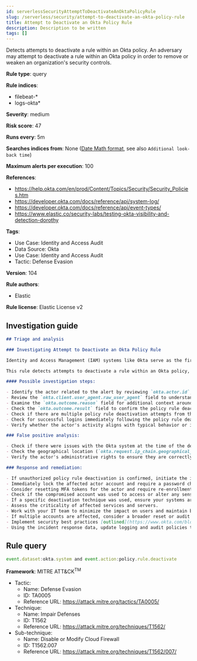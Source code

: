 ```yaml
---
id: serverlessSecurityAttemptToDeactivateAnOktaPolicyRule
slug: /serverless/security/attempt-to-deactivate-an-okta-policy-rule
title: Attempt to Deactivate an Okta Policy Rule
description: Description to be written
tags: []
---
```


<div id="attempt-to-deactivate-an-okta-policy-rule"></div>

Detects attempts to deactivate a rule within an Okta policy. An adversary may attempt to deactivate a rule within an Okta policy in order to remove or weaken an organization's security controls.

**Rule type**: query

**Rule indices**: 

* filebeat-*
* logs-okta*

**Severity**: medium

**Risk score**: 47

**Runs every**: 5m

**Searches indices from**: None ([Date Math format](((ref))/common-options.html#date-math), see also <DocLink id="serverlessSecurityRulesUiCreate" section="set-the-rules-schedule">`Additional look-back time`</DocLink>)

**Maximum alerts per execution**: 100

**References**: 

* https://help.okta.com/en/prod/Content/Topics/Security/Security_Policies.htm
* https://developer.okta.com/docs/reference/api/system-log/
* https://developer.okta.com/docs/reference/api/event-types/
* https://www.elastic.co/security-labs/testing-okta-visibility-and-detection-dorothy

**Tags**: 

* Use Case: Identity and Access Audit
* Data Source: Okta
* Use Case: Identity and Access Audit
* Tactic: Defense Evasion

**Version**: 104

**Rule authors**: 

* Elastic

**Rule license**: Elastic License v2

## Investigation guide

```markdown
## Triage and analysis

### Investigating Attempt to Deactivate an Okta Policy Rule

Identity and Access Management (IAM) systems like Okta serve as the first line of defense for an organization's network, and are often targeted by adversaries. By disabling security rules, adversaries can circumvent multi-factor authentication, access controls, or other protective measures enforced by these policies, enabling unauthorized access, privilege escalation, or other malicious activities.

This rule detects attempts to deactivate a rule within an Okta policy, which could be indicative of an adversary's attempt to weaken an organization's security controls. A threat actor may do this to remove barriers to their activities or enable future attacks.

#### Possible investigation steps:

- Identify the actor related to the alert by reviewing `okta.actor.id`, `okta.actor.type`, `okta.actor.alternate_id`, or `okta.actor.display_name` fields in the alert.
- Review the `okta.client.user_agent.raw_user_agent` field to understand the device and software used by the actor.
- Examine the `okta.outcome.reason` field for additional context around the deactivation attempt.
- Check the `okta.outcome.result` field to confirm the policy rule deactivation attempt.
- Check if there are multiple policy rule deactivation attempts from the same actor or IP address (`okta.client.ip`).
- Check for successful logins immediately following the policy rule deactivation attempt.
- Verify whether the actor's activity aligns with typical behavior or if any unusual activity took place around the time of the deactivation attempt.

### False positive analysis:

- Check if there were issues with the Okta system at the time of the deactivation attempt. This could indicate a system error rather than a genuine threat activity.
- Check the geographical location (`okta.request.ip_chain.geographical_context`) and time of the deactivation attempt. If these match the actor's normal behavior, it might be a false positive.
- Verify the actor's administrative rights to ensure they are correctly configured.

### Response and remediation:

- If unauthorized policy rule deactivation is confirmed, initiate the incident response process.
- Immediately lock the affected actor account and require a password change.
- Consider resetting MFA tokens for the actor and require re-enrollment.
- Check if the compromised account was used to access or alter any sensitive data or systems.
- If a specific deactivation technique was used, ensure your systems are patched or configured to prevent such techniques.
- Assess the criticality of affected services and servers.
- Work with your IT team to minimize the impact on users and maintain business continuity.
- If multiple accounts are affected, consider a broader reset or audit of MFA tokens.
- Implement security best practices [outlined](https://www.okta.com/blog/2019/10/9-admin-best-practices-to-keep-your-org-secure/) by Okta.
- Using the incident response data, update logging and audit policies to improve the mean time to detect (MTTD) and the mean time to respond (MTTR).
```

## Rule query

```js
event.dataset:okta.system and event.action:policy.rule.deactivate

```

**Framework**: MITRE ATT&CK<sup>TM</sup>

* Tactic:
    * Name: Defense Evasion
    * ID: TA0005
    * Reference URL: https://attack.mitre.org/tactics/TA0005/
* Technique:
    * Name: Impair Defenses
    * ID: T1562
    * Reference URL: https://attack.mitre.org/techniques/T1562/
* Sub-technique:
    * Name: Disable or Modify Cloud Firewall
    * ID: T1562.007
    * Reference URL: https://attack.mitre.org/techniques/T1562/007/

